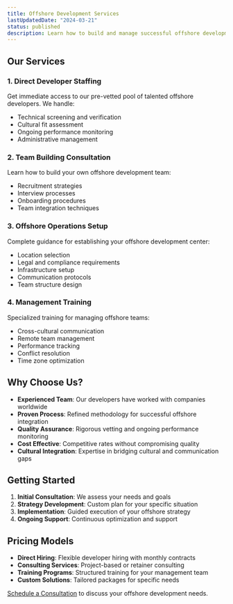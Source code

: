 ```yaml
---
title: Offshore Development Services
lastUpdatedDate: "2024-03-21"
status: published
description: Learn how to build and manage successful offshore development teams
---
```


## Our Services

### 1. Direct Developer Staffing

Get immediate access to our pre-vetted pool of talented offshore developers. We handle:

- Technical screening and verification
- Cultural fit assessment
- Ongoing performance monitoring
- Administrative management

### 2. Team Building Consultation

Learn how to build your own offshore development team:

- Recruitment strategies
- Interview processes
- Onboarding procedures
- Team integration techniques

### 3. Offshore Operations Setup

Complete guidance for establishing your offshore development center:

- Location selection
- Legal and compliance requirements
- Infrastructure setup
- Communication protocols
- Team structure design

### 4. Management Training

Specialized training for managing offshore teams:

- Cross-cultural communication
- Remote team management
- Performance tracking
- Conflict resolution
- Time zone optimization

## Why Choose Us?

- **Experienced Team**: Our developers have worked with companies worldwide
- **Proven Process**: Refined methodology for successful offshore integration
- **Quality Assurance**: Rigorous vetting and ongoing performance monitoring
- **Cost Effective**: Competitive rates without compromising quality
- **Cultural Integration**: Expertise in bridging cultural and communication gaps

## Getting Started

1. **Initial Consultation**: We assess your needs and goals
2. **Strategy Development**: Custom plan for your specific situation
3. **Implementation**: Guided execution of your offshore strategy
4. **Ongoing Support**: Continuous optimization and support

## Pricing Models

- **Direct Hiring**: Flexible developer hiring with monthly contracts
- **Consulting Services**: Project-based or retainer consulting
- **Training Programs**: Structured training for your management team
- **Custom Solutions**: Tailored packages for specific needs

[Schedule a Consultation](mailto:john@offshorecoding.com) to discuss your offshore development needs.
